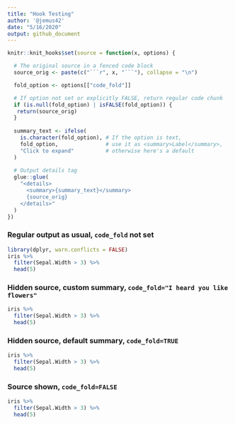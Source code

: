 ```yaml
---
title: "Hook Testing"
author: '@jemus42'
date: "5/16/2020"
output: github_document
---
```


```r
knitr::knit_hooks$set(source = function(x, options) {

  # The original source in a fenced code block
  source_orig <- paste(c("```r", x, "```"), collapse = "\n")

  fold_option <- options[["code_fold"]]

  # If option not set or explicitly FALSE, return regular code chunk
  if (is.null(fold_option) | isFALSE(fold_option)) {
   return(source_orig) 
  } 
  
  summary_text <- ifelse(
    is.character(fold_option), # If the option is text,
    fold_option,               # use it as <summary>Label</summary>,
    "Click to expand"          # otherwise here's a default
  )
  
  # Output details tag
  glue::glue(
    "<details>
      <summary>{summary_text}</summary>
      {source_orig}
    </details>"
  )
})

```

### Regular output as usual, `code_fold` not set

```r
library(dplyr, warn.conflicts = FALSE)
iris %>%
  filter(Sepal.Width > 3) %>%
  head(5)
```

### Hidden source, custom summary, `code_fold="I heard you like flowers"`

```r
iris %>%
  filter(Sepal.Width > 3) %>%
  head(5)
```

### Hidden source, default summary, `code_fold=TRUE`

```r
iris %>%
  filter(Sepal.Width > 3) %>%
  head(5)
```

### Source shown, `code_fold=FALSE`

```r
iris %>%
  filter(Sepal.Width > 3) %>%
  head(5)
```
